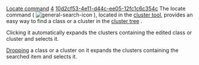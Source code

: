 [[Property:title|Locate command]]
[[Property:weight|4]]
[[Property:uuid|10d2cf53-4e11-d44c-ee05-12fc1c6c354c]]
The locate command (  [[Image:general-search-icon]] ), located in the [[Cluster tool|cluster tool]], provides an easy way to find a class or a cluster in the [[System tree representation|cluster tree]] . 

Clicking it automatically expands the clusters containing the edited class or cluster and selects it.

[[Pick-and-drop mechanism|Dropping]]  a class or a cluster on it expands the clusters containing the searched item and selects it. 





